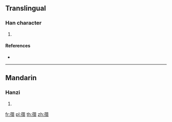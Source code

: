 {{character info/new}}
==Translingual==

===Han character===
{{Han char|rn=140|rad=艸|as=19|sn=25|four=44932|canj=TPYV}}

# {{defn|Han|sort=艸19}}

====References====
* {{Han ref|kx=1071.230|dkj=32576|dj=1537.430|hdz=53337.120|uh=8639|ud=34361|bh=F7F2|bd=63474}}

----

==Mandarin==

===Hanzi===
{{cmn-hanzi|pin=[[huài]] ([[huai4]])|wg=huai<sup>4</sup>}}

# {{defn|lang=cmn|sort=艸19}}

[[fr:蘹]]
[[pl:蘹]]
[[th:蘹]]
[[zh:蘹]]